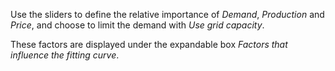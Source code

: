 Use the sliders to define the relative importance of *Demand*, *Production* and *Price*, and choose to limit the demand with *Use grid capacity*. 

These factors are displayed under the expandable box *Factors that influence the fitting curve*.